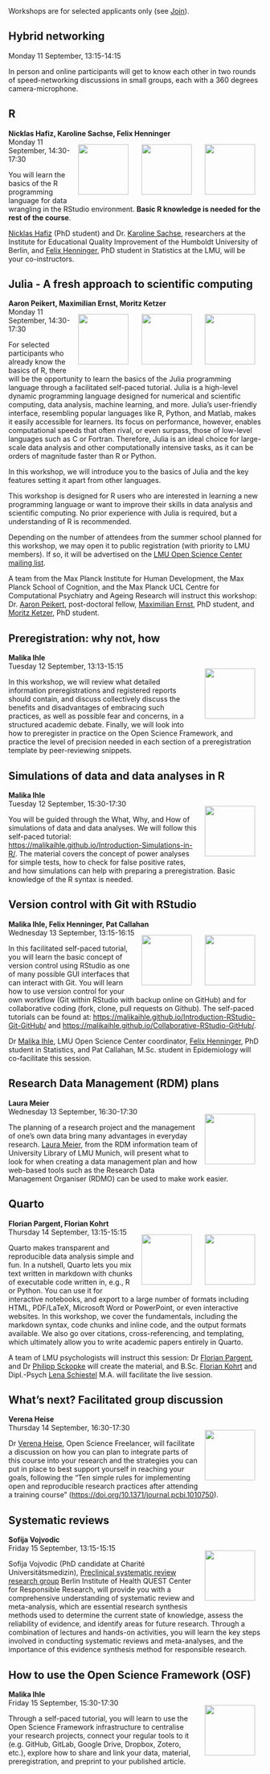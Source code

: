 ```{=html}
<head>
  <style>
    img {
      float: right;
      margin: 13px;
    }
  </style>
</head
```
Workshops are for selected applicants only (see [Join](Join.qmd)).  

## Hybrid networking
Monday 11 September, 13:15-14:15

In person and online participants will get to know each other in two rounds of speed-networking discussions in small groups, each with a 360 degrees camera-microphone.

## R
**Nicklas Hafiz, Karoline Sachse,  Felix Henninger**   
![](img/felix-henninger.png){width="100"}![](img/karoline-sachse.png){width="100"}![](img/nicklas-hafiz.png){width="100"} Monday 11 September, 14:30-17:30

You will learn the basics of the R programming language for data wrangling in the RStudio environment. **Basic R knowledge is needed for the rest of the course**.

[Nicklas Hafiz](https://www.iqb.hu-berlin.de/institut/staff/?pg=c135) (PhD student) and Dr. [Karoline Sachse](https://www.iqb.hu-berlin.de/institut/staff/?pg=ks), researchers at the Institute for Educational Quality Improvement of the Humboldt University of Berlin, and [Felix Henninger](https://felixhenninger.com/), PhD student in Statistics at the LMU, will be your co-instructors.

## Julia - A fresh approach to scientific computing
**Aaron Peikert, Maximilian Ernst, Moritz Ketzer**  
![](img/moritz-ketzer.png){width="100"}![](img/maximilian-ernst.png){width="100"}![](img/aaron-peikert.png){width="100"} Monday 11 September, 14:30-17:30

For selected participants who already know the basics of R, there will be the opportunity to learn the basics of the Julia programming language through a facilitated self-paced tutorial.
Julia is a high-level dynamic programming language designed for numerical and scientific computing, data analysis, machine learning, and more.
Julia's user-friendly interface, resembling popular languages like R, Python, and Matlab, makes it easily accessible for learners.
Its focus on performance, however, enables computational speeds that often rival, or even surpass, those of low-level languages such as C or Fortran.
Therefore, Julia is an ideal choice for large-scale data analysis and other computationally intensive tasks, as it can be orders of magnitude faster than R or Python.

In this workshop, we will introduce you to the basics of Julia and the key features setting it apart from other languages.

This workshop is designed for R users who are interested in learning a new programming language or want to improve their skills in data analysis and scientific computing. No prior experience with Julia is required, but a understanding of R is recommended.

Depending on the number of attendees from the summer school planned for this workshop, we may open it to public registration (with priority to LMU members).
If so, it will be advertised on the [LMU Open Science Center mailing list](https://lists.lrz.de/mailman/listinfo/lmu-osc).

A team from the Max Planck Institute for Human Development, the Max Planck School of Cognition, and the Max Planck UCL Centre for Computational Psychiatry and Ageing Research will instruct this workshop:
Dr. [Aaron Peikert](https://www.mpib-berlin.mpg.de/person/103737/2549), post-doctoral fellow,
[Maximilian Ernst](https://www.mpib-berlin.mpg.de/staff/maximilian-ernst), PhD student, and
[Moritz Ketzer](https://www.mps-ucl-centre.mpg.de/people/126423), PhD student.

## Preregistration: why not, how
**Malika Ihle**  
![](img/malika-ihle.png){width="100"} Tuesday 12 September, 13:13-15:15

In this workshop, we will review what detailed information preregistrations and registered reports should contain, and discuss collectively discuss the benefits and disadvantages of embracing such practices, as well as possible fear and concerns, in a structured academic debate. Finally, we will look into how to preregister in practice on the Open Science Framework, and practice the level of precision needed in each section of a preregistration template by peer-reviewing snippets.

## Simulations of data and data analyses in R
**Malika Ihle**  
![](img/malika-ihle.png){width="100"} Tuesday 12 September, 15:30-17:30

You will be guided through the What, Why, and How of simulations of data and data analyses.  We will follow this self-paced tutorial: [https://malikaihle.github.io/Introduction-Simulations-in-R/](https://malikaihle.github.io/Introduction-Simulations-in-R/). The material covers the concept of power analyses for simple tests, how to check for false positive rates, and how simulations can help with preparing a preregistration. Basic knowledge of the R syntax is needed.

## Version control with Git with RStudio
**Malika Ihle, Felix Henninger, Pat Callahan**  
![](img/felix-henninger.png){width="100"} ![](img/malika-ihle.png){width="100"} Wednesday 13 September, 13:15-16:15

In this facilitated self-paced tutorial, you will learn the basic concept of version control using RStudio as one of many possible GUI interfaces that can interact with Git. You will learn how to use version control for your own workflow (Git within RStudio with backup online on GitHub) and for collaborative coding (fork, clone, pull requests on Github). The self-paced tutorials can be found at: [https://malikaihle.github.io/Introduction-RStudio-Git-GitHub/](https://malikaihle.github.io/Introduction-RStudio-Git-GitHub/) and [https://malikaihle.github.io/Collaborative-RStudio-GitHub/](https://malikaihle.github.io/Collaborative-RStudio-GitHub/).

Dr [Malika Ihle](https://www.osc.uni-muenchen.de/about_us/coordinator/index.html), LMU Open Science Center coordinator, [Felix Henninger](https://felixhenninger.com/), PhD student in Statistics, and Pat Callahan, M.Sc. student in Epidemiology will co-facilitate this session.

## Research Data Management (RDM) plans
**Laura Meier**  
![](img/laura-meier.png){width="100"}Wednesday 13 September, 16:30-17:30

The planning of a research project and the management of one’s own data bring many advantages in everyday research. [Laura Meier](https://www.ub.uni-muenchen.de/ueber-die-ub/kontakt/personen/meier-l/index.html), from the RDM information team of University Library of LMU Munich, will present what to look for when creating a data management plan and how web-based tools such as the Research Data Management Organiser (RDMO) can be used to make work easier.


## Quarto
**Florian Pargent, Florian Kohrt**  
![](img/florian-kohrt.png){width="100"} ![](img/florian-pargent.png){width="100"} Thursday 14 September, 13:15-15:15

Quarto makes transparent and reproducible data analysis simple and fun. In a nutshell, Quarto lets you mix text written in markdown with chunks of executable code written in, e.g., R or Python. You can use it for interactive notebooks, and export to a large number of formats including HTML, PDF/LaTeX, Microsoft Word or PowerPoint, or even interactive websites. In this workshop, we cover the fundamentals, including the markdown syntax, code chunks and inline code, and the output formats available. We also go over citations, cross-referencing, and templating, which ultimately allow you to write academic papers entirely in Quarto.

A team of LMU psychologists will instruct this session: Dr [Florian Pargent](https://www.psy.lmu.de/pm/personen/lehrstuhlmitarbeiter/pargent/index.html), and Dr [Philipp Sckopke](https://www.psy.lmu.de/pm/personen/lehrstuhlmitarbeiter/sckopke/index.html) will create the material, and B.Sc. [Florian Kohrt](https://www.psy.lmu.de/pm/personen/lehrstuhlmitarbeiter/kohrt_florian/index.html) and Dipl.-Psych [Lena Schiestel](https://www.psy.lmu.de/pm/personen/lehrstuhlmitarbeiter/schiestel/index.html) M.A. will facilitate the live session.


## What’s next? Facilitated group discussion
**Verena Heise**  
![](img/verena-heise.png){width="100"} Thursday 14 September, 16:30-17:30

Dr [Verena Heise](https://vheise.com/), Open Science Freelancer, will facilitate a discussion on how you can plan to integrate parts of this course into your research and the strategies you can put in place to best support yourself in reaching your goals, following the "Ten simple rules for implementing open and reproducible research practices after attending a training course" ([https://doi.org/10.1371/journal.pcbi.1010750](https://doi.org/10.1371/journal.pcbi.1010750)).

## Systematic reviews
**Sofija Vojvodic**  
![](img/sofija-vojvodic.png){width="100"} Friday 15 September, 13:15-15:15  

Sofija Vojvodic (PhD candidate at Charité Universitätsmedizin), [Preclinical systematic review research group](https://www.bihealth.org/en/notices/research-group-mccann) Berlin Institute of Health QUEST Center for Responsible Research, will provide you with a comprehensive understanding of systematic review and meta-analysis, which are essential research synthesis methods used to determine the current state of knowledge, assess the reliability of evidence, and identify areas for future research. Through a combination of lectures and hands-on activities, you will learn the key steps involved in conducting systematic reviews and meta-analyses, and the importance of this evidence synthesis method for responsible research.


## How to use the Open Science Framework (OSF)
**Malika Ihle**  
![](img/malika-ihle.png){width="100"} Friday 15 September, 15:30-17:30  

Through a self-paced tutorial, you will learn to use the Open Science Framework infrastructure to centralise your research projects, connect your regular tools to it (e.g. GitHub, GitLab, Google Drive, Dropbox, Zotero, etc.), explore how to share and link your data, material, preregistration, and preprint to your published article.


